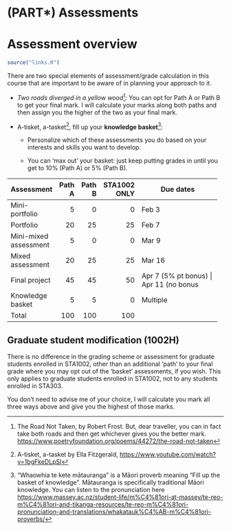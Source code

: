 # (PART\*) Assessments {.unnumbered}

# Assessment overview {#assessments}

```r
source("links.R")
```

There are two special elements of assessment/grade calculation in this course that are important to be aware of in planning your approach to it.

-   *Two roads diverged in a yellow wood*[^assessments-1]*:* You can opt for Path A or Path B to get your final mark. I will calculate your marks along both paths and then assign you the higher of the two as your final mark.

-   A-tisket, a-tasket[^assessments-2], fill up your **knowledge basket**[^assessments-3]:

    -   Personalize which of these assessments you do based on your interests and skills you want to develop.

    -   You can 'max out' your basket: just keep putting grades in until you get to 10% (Path A) or 5% (Path B).

[^assessments-1]: The Road Not Taken, by Robert Frost. But, dear traveller, you can in fact take both roads and then get whichever gives you the better mark. <https://www.poetryfoundation.org/poems/44272/the-road-not-taken>

[^assessments-2]: A-tisket, a-tasket by Ella Fitzgerald, <https://www.youtube.com/watch?v=1bgFkeDLpSI>

[^assessments-3]: "Whaowhia te kete mātauranga" is a Māori proverb meaning "Fill up the basket of knowledge". Mātauranga is specifically traditional Māori knowledge. You can listen to the pronunciation here <https://www.massey.ac.nz/student-life/m%C4%81ori-at-massey/te-reo-m%C4%81ori-and-tikanga-resources/te-reo-m%C4%81ori-pronunciation-and-translations/whakatauk%C4%AB-m%C4%81ori-proverbs/>

+-----------------------+--------+--------+--------------+-----------------------------------------+
| Assessment            | Path A | Path B | STA1002 ONLY | Due dates                               |
+=======================+=======:+=======:+=============:+=========================================+
| Mini-portfolio        | 5      | 0      | 0            | Feb 3                                   |
+-----------------------+--------+--------+--------------+-----------------------------------------+
| Portfolio             | 20     | 25     | 25           | Feb 7                                   |
+-----------------------+--------+--------+--------------+-----------------------------------------+
| Mini-mixed assessment | 5      | 0      | 0            | Mar 9                                   |
+-----------------------+--------+--------+--------------+-----------------------------------------+
| Mixed assessment      | 20     | 25     | 25           | Mar 16                                  |
+-----------------------+--------+--------+--------------+-----------------------------------------+
| Final project         | 45     | 45     | 50           | Apr 7 (5% pt bonus) \| Apr 11 (no bonus |
+-----------------------+--------+--------+--------------+-----------------------------------------+
| Knowledge basket      | 5      | 5      | 0            | Multiple                                |
+-----------------------+--------+--------+--------------+-----------------------------------------+
| Total                 | 100    | 100    | 100          |                                         |
+-----------------------+--------+--------+--------------+-----------------------------------------+

## Graduate student modification (1002H)

There is no difference in the grading scheme or assessment for graduate students enrolled in STA1002, other than an additional 'path' to your final grade where you may opt out of the 'basket' assessments, if you wish. This only applies to graduate students enrolled in STA1002, not to any students enrolled in STA303.

You don't need to advise me of your choice, I will calculate you mark all three ways above and give you the highest of those marks.
